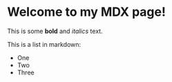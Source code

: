  
# Welcome to my MDX page!
 
This is some **bold** and _italics_ text.
 
This is a list in markdown:
 
- One
- Two
- Three

<MyComponent />
